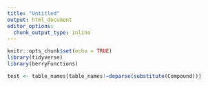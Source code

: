 ```yaml
---
title: "Untitled"
output: html_document
editor_options: 
  chunk_output_type: inline
---
```


```r
knitr::opts_chunk$set(echo = TRUE)
library(tidyverse)
library(berryFunctions)
```

```r
test <- table_names[table_names!=deparse(substitute(Compound))]
```

